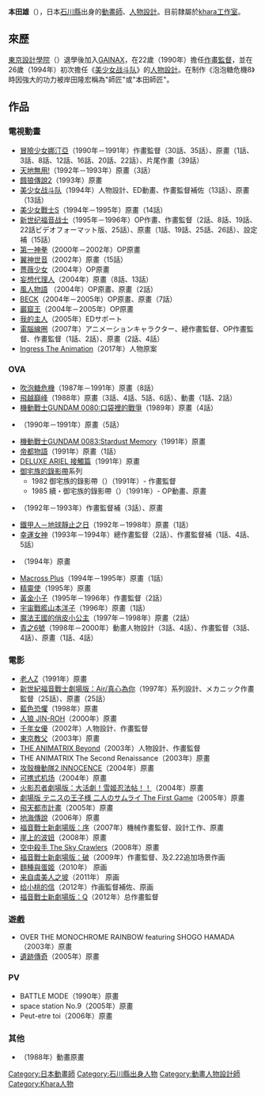 {{noteTA|G1=Anime}}
{{Japanese|japanese=本田 雄|kana=ほんだ たけし|romaji=Honda Takeshi}}
'''本田雄'''（{{bd|1968年|3月12日}}），日本[[石川縣|石川縣]]出身的[[動畫師|動畫師]]、[[人物設計|人物設計]]。目前隸屬於[[khara工作室|khara工作室]]。

== 來歷 ==
[[東京設計學院|東京設計學院]]（{{lang|ja|東京デザイナー学院}}）退學後加入[[GAINAX|GAINAX]]，在22歲（1990年）擔任[[作畫監督|作畫監督]]，並在26歲（1994年）初次擔任《[[美少女战斗队|美少女战斗队]]》的[[人物設計|人物設計]]。在制作《泡泡糖危機8》時因強大的功力被岸田隆宏稱為"師匠"或"本田師匠"。

== 作品 ==
=== 電視動畫 ===
* [[冒險少女娜汀亞|冒險少女娜汀亞]]（1990年－1991年）作畫監督（30話、35話）、原畫（1話、3話、8話、12話、16話、20話、22話）、片尾作畫（39話）
* [[天地無用!#天地無用!_魎皇鬼_第1期|天地無用!]]（1992年－1993年）原畫（3話）
* [[餓狼傳說|餓狼傳說2]]（1993年）原畫
* [[美少女战斗队|美少女战斗队]]（1994年）人物設計、ED動畫、作畫監督補佐（13話）、原畫（13話）
* [[美少女戰士S|美少女戰士S]]（1994年－1995年）原畫（14話）
* [[新世纪福音战士|新世纪福音战士]]（1995年－1996年）OP作畫、作畫監督（2話、8話、19話、22話ビデオフォーマット版、25話）、原畫（1話、19話、25話、26話）、設定補（15話）
* [[第一神拳|第一神拳]]（2000年－2002年）OP原畫
* [[翼神世音|翼神世音]]（2002年）原畫（15話）
* [[薔薇少女|薔薇少女]]（2004年）OP原畫
* [[妄想代理人|妄想代理人]]（2004年）原畫（8話、13話）
* [[風人物語|風人物語]] （2004年）OP原畫、原畫（2話）
* [[BECK|BECK]]（2004年－2005年）OP原畫、原畫（7話）
* [[巖窟王|巖窟王]]（2004年－2005年）OP原畫
* [[我的主人|我的主人]]（2005年）EDサポート
* [[電腦線圈|電腦線圈]]（2007年）アニメーションキャラクター、總作畫監督、OP作畫監督、作畫監督（1話、2話）、原畫（2話、4話）
* [[Ingress|Ingress The Animation]]（2017年）人物原案

=== OVA ===
* [[吹泡糖危機|吹泡糖危機]]（1987年－1991年）原畫（8話）
* [[飛越巔峰|飛越巔峰]]（1988年）原畫（3話、4話、5話、6話）、動畫（1話、2話）
* [[機動戰士GUNDAM_0080:口袋裡的戰爭|機動戰士GUNDAM 0080:口袋裡的戰爭]]（1989年）原畫（4話）
* {{lang|ja|THE八犬伝}}（1990年－1991年）原畫（5話）
* [[機動戰士GUNDAM_0083:Stardust_Memory|機動戰士GUNDAM 0083:Stardust Memory]]（1991年）原畫
* [[帝都物語|帝都物語]]（1991年）原畫（1話）
* [[ARIEL|DELUXE ARIEL 接觸篇]]（1991年）原畫
* [[御宅族的錄影帶|御宅族的錄影帶]]系列
** 1982 御宅族的錄影帶（{{lang|ja|1982 おたくのビデオ}}）（1991年）-  作畫監督
** 1985 續・御宅族的錄影帶（{{lang|ja|1985 続・おたくのビデオ}}）（1991年）-  OP動畫、原畫
* {{lang|ja|Green Legend乱}}（1992年－1993年）作畫監督補（3話）、原畫
* [[鐵甲人－地球靜止之日|鐵甲人－地球靜止之日]]（1992年－1998年）原畫（1話）
* [[幸運女神|幸運女神]]（1993年－1994年）總作畫監督（2話）、作畫監督補（1話、4話、5話）
* {{lang|ja|おいら宇宙の探鉱夫}}（1994年）原畫
* [[Macross_Plus|Macross Plus]]（1994年－1995年）原畫（1話）
* [[精靈使|精靈使]]（1995年）原畫
* [[黃金小子|黃金小子]]（1995年－1996年）作畫監督（2話）
* [[宇宙戰艦山本洋子|宇宙戰艦山本洋子]]（1996年）原畫（1話）
* [[魔法王國的俏皮小公主|魔法王國的俏皮小公主]]（1997年－1998年）原畫（2話）
* [[青之6號|青之6號]]（1998年－2000年）動畫人物設計（3話、4話）、作畫監督（3話、4話）、原畫（1話、4話）

=== 電影 ===
* [[老人Z|老人Z]]（1991年）原畫
* [[新世紀福音戰士劇場版：Air/真心為你|新世紀福音戰士劇場版：Air/真心為你]]（1997年）系列設計、メカニック作畫監督（25話）、原畫（25話）
* [[藍色恐懼|藍色恐懼]]（1998年）原畫
* [[人狼_JIN-ROH|人狼 JIN-ROH]]（2000年）原畫
* [[千年女優|千年女優]]（2002年）人物設計、作畫監督
* [[東京教父|東京教父]]（2003年）原畫
* [[黑客帝国_(动画)|THE ANIMATRIX Beyond]]（2003年）人物設計、作畫監督
* THE ANIMATRIX The Second Renaissance（2003年）原畫
* [[攻殼機動隊2_INNOCENCE|攻殼機動隊2 INNOCENCE]]（2004年）原畫
* [[可携式机场|可携式机场]]（2004年）原畫
* [[火影忍者劇場版：大活劇！雪姬忍法帖！！|火影忍者劇場版：大活劇！雪姬忍法帖！！]]（2004年）原畫
* [[网球王子|劇場版 テニスの王子様 二人のサムライ The First Game]]（2005年）原畫
* [[飛天都市計畫|飛天都市計畫]]（2005年）原畫
* [[地海傳說|地海傳說]]（2006年）原畫
* [[福音戰士新劇場版：序|福音戰士新劇場版：序]]（2007年）機械作畫監督、設計工作、原畫
* [[崖上的波妞|崖上的波妞]]（2008年）原畫
* [[空中殺手|空中殺手 The Sky Crawlers]]（2008年）原畫
* [[福音戰士新劇場版：破|福音戰士新劇場版：破]]（2009年）作畫監督、及2.22追加场景作画
* [[麵種與蛋姬|麵種與蛋姬]]（2010年） 原画
* [[来自虞美人之坡|来自虞美人之坡]]（2011年） 原画
* [[给小桃的信|给小桃的信]]（2012年）作画監督補佐、原画
* [[福音戰士新劇場版：Q|福音戰士新劇場版：Q]]（2012年）总作畫監督

=== 遊戲 ===
* OVER THE MONOCHROME RAINBOW featuring SHOGO HAMADA（2003年）原畫
* [[遺跡傳奇|遺跡傳奇]]（2005年）原畫

=== PV ===
* BATTLE MODE（1990年）原畫
* space station No.9（2005年）原畫
* Peut-etre toi（2006年）原畫

=== 其他 ===
* {{lang|ja|ドラゴンクエスト ファンタジア・ビデオ}}（1988年）動畫原畫


{{Authority control}}
{{DEFAULTSORT:Honda Takeshi}}
[[Category:日本動畫師|Category:日本動畫師]]
[[Category:石川縣出身人物|Category:石川縣出身人物]]
[[Category:動畫人物設計師|Category:動畫人物設計師]]
[[Category:Khara人物|Category:Khara人物]]